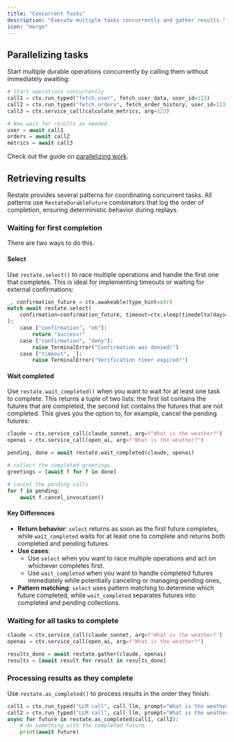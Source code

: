 ```yaml
---
title: "Concurrent Tasks"
description: "Execute multiple tasks concurrently and gather results."
icon: "merge"
---
```




<ConcurrentTaskIntro/>

## Parallelizing tasks

Start multiple durable operations concurrently by calling them without immediately awaiting:

```python {"CODE_LOAD::python/src/develop/journaling_results.py#parallel"} 
# Start operations concurrently
call1 = ctx.run_typed("fetch_user", fetch_user_data, user_id=123)
call2 = ctx.run_typed("fetch_orders", fetch_order_history, user_id=123)
call3 = ctx.service_call(calculate_metrics, arg=123)

# Now wait for results as needed
user = await call1
orders = await call2
metrics = await call3
```

Check out the guide on [parallelizing work](guides/parallelizing-work).

## Retrieving results

Restate provides several patterns for coordinating concurrent tasks. All patterns use `RestateDurableFuture` combinators that log the order of completion, ensuring deterministic behavior during replays.

### Waiting for first completion

There are two ways to do this.

#### Select

Use `restate.select()` to race multiple operations and handle the first one that completes. This is ideal for implementing timeouts or waiting for external confirmations:

```python {"CODE_LOAD::python/src/develop/journaling_results.py#select"} 
_, confirmation_future = ctx.awakeable(type_hint=str)
match await restate.select(
    confirmation=confirmation_future, timeout=ctx.sleep(timedelta(days=1))
):
    case ["confirmation", "ok"]:
        return "success!"
    case ["confirmation", "deny"]:
        raise TerminalError("Confirmation was denied!")
    case ["timeout", _]:
        raise TerminalError("Verification timer expired!")
```

#### Wait completed
Use `restate.wait_completed()` when you want to wait for at least one task to complete.
This returns a tuple of two lists: the first list contains the futures that are completed,
the second list contains the futures that are not completed.
This gives you the option to, for example, cancel the pending futures:

```python {"CODE_LOAD::python/src/develop/journaling_results.py#wait_completed"} 
claude = ctx.service_call(claude_sonnet, arg=f"What is the weather?")
openai = ctx.service_call(open_ai, arg=f"What is the weather?")

pending, done = await restate.wait_completed(claude, openai)

# collect the completed greetings
greetings = [await f for f in done]

# cancel the pending calls
for f in pending:
    await f.cancel_invocation()
```

#### Key Differences
- **Return behavior**: `select` returns as soon as the first future completes, while `wait_completed` waits for at least one to complete and returns both completed and pending futures.
- **Use cases**:
    - Use `select` when you want to race multiple operations and act on whichever completes first.
    - Use `wait_completed` when you want to handle completed futures immediately while potentially canceling or managing pending ones,
- **Pattern matching**: `select` uses pattern matching to determine which future completed, while `wait_completed` separates futures into completed and pending collections.

### Waiting for all tasks to complete

```python {"CODE_LOAD::python/src/develop/journaling_results.py#all"} 
claude = ctx.service_call(claude_sonnet, arg=f"What is the weather?")
openai = ctx.service_call(open_ai, arg=f"What is the weather?")

results_done = await restate.gather(claude, openai)
results = [await result for result in results_done]
```

### Processing results as they complete

Use `restate.as_completed()` to process results in the order they finish:

```python {"CODE_LOAD::python/src/develop/journaling_results.py#as_completed"} 
call1 = ctx.run_typed("LLM call", call_llm, prompt="What is the weather?", model="gpt-4")
call2 = ctx.run_typed("LLM call", call_llm, prompt="What is the weather?", model="gpt-3.5-turbo")
async for future in restate.as_completed(call1, call2):
    # do something with the completed future
    print(await future)
```
